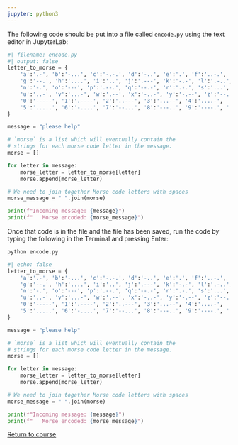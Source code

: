 ```yaml
---
jupyter: python3
---
```



The following code should be put into a file called `encode.py` using the text editor in JupyterLab:
```python
#| filename: encode.py
#| output: false
letter_to_morse = {
    'a':'.-', 'b':'-...', 'c':'-.-.', 'd':'-..', 'e':'.', 'f':'..-.', 
    'g':'--.', 'h':'....', 'i':'..', 'j':'.---', 'k':'-.-', 'l':'.-..', 'm':'--', 
    'n':'-.', 'o':'---', 'p':'.--.', 'q':'--.-', 'r':'.-.', 's':'...', 't':'-',
    'u':'..-', 'v':'...-', 'w':'.--', 'x':'-..-', 'y':'-.--', 'z':'--..',
    '0':'-----', '1':'.----', '2':'..---', '3':'...--', '4':'....-',
    '5':'.....', '6':'-....', '7':'--...', '8':'---..', '9':'----.', ' ':'/'
}

message = "please help"

# `morse` is a list which will eventually contain the 
# strings for each morse code letter in the message.
morse = []

for letter in message:
    morse_letter = letter_to_morse[letter]
    morse.append(morse_letter)

# We need to join together Morse code letters with spaces
morse_message = " ".join(morse)

print(f"Incoming message: {message}")
print(f"   Morse encoded: {morse_message}")
```


Once that code is in the file and the file has been saved, run the code by typing the following in the Terminal and pressing Enter:

```.bash
python encode.py
```

```python
#| echo: false
letter_to_morse = {
    'a':'.-', 'b':'-...', 'c':'-.-.', 'd':'-..', 'e':'.', 'f':'..-.', 
    'g':'--.', 'h':'....', 'i':'..', 'j':'.---', 'k':'-.-', 'l':'.-..', 'm':'--', 
    'n':'-.', 'o':'---', 'p':'.--.', 'q':'--.-', 'r':'.-.', 's':'...', 't':'-',
    'u':'..-', 'v':'...-', 'w':'.--', 'x':'-..-', 'y':'-.--', 'z':'--..',
    '0':'-----', '1':'.----', '2':'..---', '3':'...--', '4':'....-',
    '5':'.....', '6':'-....', '7':'--...', '8':'---..', '9':'----.', ' ':'/'
}

message = "please help"

# `morse` is a list which will eventually contain the 
# strings for each morse code letter in the message.
morse = []

for letter in message:
    morse_letter = letter_to_morse[letter]
    morse.append(morse_letter)

# We need to join together Morse code letters with spaces
morse_message = " ".join(morse)

print(f"Incoming message: {message}")
print(f"   Morse encoded: {morse_message}")
```

[Return to course](../pages/01%20String%20formatting.qmd#exercise-1)


